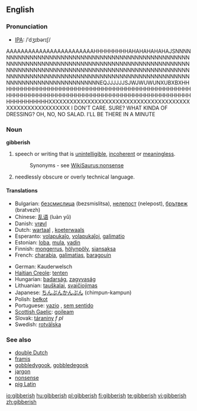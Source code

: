 ==English==

===Pronunciation===
*[[IPA]]: /ˈdʒɪbərɪʃ/
AAAAAAAAAAAAAAAAAAAAAAAAHHHHHHHHHAHAHAHAHAHAJSNNNNNNNNNNNNNNNNNNNNNNNNNNNNNNNNNNNNNNNNNNNNNNNNNNNNNNNNNNNNNNNNNNNNNNNNNNNNNNNNNNNNNNNNNNNNNNNNNNNNNNNNNNNNNNNNNNNNNNNNNNNNNNNNNNNNNNNNNNNNNNNNNNNNNNNNNNNNNNNNNNNNNNNNNNNNNNNNNNNNNNNNNNNNNNNNNNNNNNNNNNNNNNNNNNNNNNNNEQJJJJJJSJWJWUWUNXUBXBXHHHHHHHHHHHHHHHHHHHHHHHHHHHHHHHHHHHHHHHHHHHHHHHHHHHHHHHHHHHHHHHHHHHHHHHHHHHHHHHHHHHHHHHHHHHHHHHHHHHHHHHHHHHHHXXXXXXXXXXXXXXXXXXXXXXXXXXXXXXXXXXXXXXXXXXXXXXXXXXXXXXXXXX I DON'T CARE. SURE?  WHAT KINDA OF DRESSING? OH, NO, NO SALAD. I'LL BE THERE IN A MINUTE

===Noun===
'''gibberish'''

# speech or writing that is [[unintelligible]], [[incoherent]] or [[meaningless]].
#:Synonyms - see [[WikiSaurus:nonsense]]
# needlessly obscure or overly technical language.

====Translations====
{{trans-top}}
*Bulgarian: [[безсмислица]] (bezsmislitsa), [[нелепост]] (nelepost), [[брътвеж]] (bratvezh)
*Chinese: [[乱语]] (luàn yǔ)
*Danish: [[vrøvl]]
*Dutch: [[wartaal]] {{f}}, [[koeterwaals]] {{n}}
*Esperanto: [[volapukaĵo]], [[volapukaĵoj]], [[galimatio]]
*Estonian: [[loba]], [[mula]], [[vadin]]
*Finnish: [[mongerrus]], [[hölynpöly]], [[siansaksa]]
*French: [[charabia]], [[galimatias]], [[baragouin]]
{{trans-mid}}
*German: Kauderwelsch {{n}}
*[[Haitian Creole]]: [[tenten]]
*Hungarian: [[badarság]], [[zagyvaság]]
*Lithuanian: [[tauškalai]], [[svaičiojimas]]
*Japanese: [[ちんぷんかんぷん]] (chimpun-kampun)
*Polish: [[bełkot]]
*Portuguese: [[vazio]] {{m}}, [[sem sentido]]
*[[Scottish Gaelic]]: [[goileam]] {{m}}
*Slovak: [[táraniny]] ''f pl''
*Swedish: [[rotvälska]]
{{trans-bottom}}

===See also===
*[[double Dutch]]
*[[Framis|framis]]
*[[gobbledygook]], [[gobbledegook]]
*[[jargon]]
*[[nonsense]]
*[[pig Latin]]

[[io:gibberish]]
[[hu:gibberish]]
[[pl:gibberish]]
[[fi:gibberish]]
[[te:gibberish]]
[[vi:gibberish]]
[[zh:gibberish]]